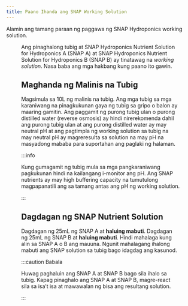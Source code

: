 ```yaml
---
title: Paano Ihanda ang SNAP Working Solution
---
```



<Lead>

Alamin ang tamang paraan ng paggawa ng SNAP Hydroponics working solution.

</Lead>


<Figure
  caption="Ang tamang timpla ng SNAP working solution ay may malabo at medyo
    madilaw na itsura."
  alt="SNAP working solution na nagpapakita ng malabo at medyo madilaw na itsura."
  src="working-solution.jpg"
/>

Ang pinaghalong tubig at SNAP Hydroponics Nutrient Solution for Hydroponics A
(SNAP A) at SNAP Hydroponics Nutrient Solution for Hydroponics B (SNAP B) ay
tinatawag na _working solution_. Nasa baba ang mga hakbang kung paano ito gawin.

## Maghanda ng Malinis na Tubig

Magsimula sa 10L ng malinis na tubig. Ang mga tubig sa mga karaniwang na
pinagkukunan gaya ng tubig sa gripo o balon ay maaring gamitin. Ang paggamit ng
purong tubig ulan o purong distilled water (reverse osmosis) ay hindi
nirerekomenda dahil ang purong tubig ulan at ang purong distilled water ay
may neutral pH at ang pagtimpla ng working solution sa tubig na may neutral pH
ay magreresulta sa solution na may pH na masyadong mababa para suportahan ang
paglaki ng halaman.

:::info

Kung gumagamit ng tubig mula sa mga pangkaraniwang pagkukunan hindi na kailangang
i-monitor ang pH. Ang SNAP nutrients ay may high buffering capacity na tumutulong
magpapanatili ang sa tamang antas ang pH ng working solution.

:::

## Dagdagan ng SNAP Nutrient Solution

Dagdagan ng 25mL ng SNAP A at **haluing mabuti**. Dagdagan ng 25mL ng SNAP B at
**haluing mabuti**. Hindi mahalaga kung alin sa SNAP A o B ang mauuna. Ngunit
mahalagang ihalong mabuti ang SNAP solution sa tubig bago idagdag ang kasunod.

:::caution Babala

Huwag paghaluin ang SNAP A at SNAP B bago sila ihalo sa tubig. Kapag pinaghalo
ang SNAP A at SNAP B, magre-react sila sa isa’t isa at mawawalan ng bisa ang
resultang solution.

:::

<Figure
  caption="Punuin ang ganitong klaseng cup sa nibél na may tanda para sa 25mL."
  alt="Puting 30mL na plastic cup na may nakapatong na palatandaan ng nibél."
  src="measuring-cup.jpg"
/>